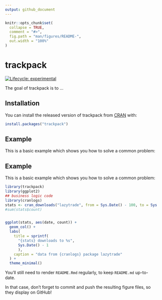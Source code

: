 ```yaml
---
output: github_document
---
```


<!-- README.md is generated from README.Rmd. Please edit that file -->

```r
knitr::opts_chunk$set(
  collapse = TRUE,
  comment = "#>",
  fig.path = "man/figures/README-",
  out.width = "100%"
)
```

# trackpack

<!-- badges: start -->
[![Lifecycle: experimental](https://img.shields.io/badge/lifecycle-experimental-orange.svg)](https://www.tidyverse.org/lifecycle/#experimental)
<!-- badges: end -->

The goal of trackpack is to ...

## Installation

You can install the released version of trackpack from [CRAN](https://CRAN.R-project.org) with:

``` r
install.packages("trackpack")
```

## Example

This is a basic example which shows you how to solve a common problem:

## Example

This is a basic example which shows you how to solve a common problem:

```r
library(trackpack)
library(ggplot2)
## business logic code
library(cranlogs)
stats <- cran_downloads("lazytrade", from = Sys.Date() - 100, to = Sys.Date() - 1) 
#sum(stats$count)


ggplot(stats, aes(date, count)) + 
  geom_col() + 
  labs(
    title = sprintf(
      "{stats} downloads to %s", 
      Sys.Date() - 1
      ), 
    caption = "data from {cranlogs} package lazytrade"
  ) + 
  theme_minimal()

```


You'll still need to render `README.Rmd` regularly, to keep `README.md` up-to-date.

In that case, don't forget to commit and push the resulting figure files, so they display on GitHub!
